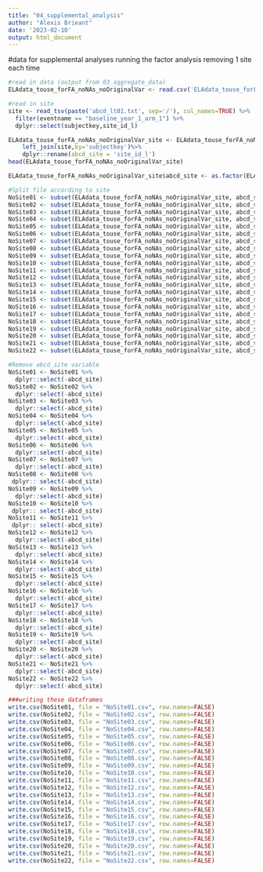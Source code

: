 ```yaml
---
title: "04_supplemental_analysis"
author: "Alexis Brieant"
date: '2023-02-10'
output: html_document
---
```


#data for supplemental analyses running the factor analysis removing 1 site each time

```r
#read in data (output from 03_aggregate_data)
ELAdata_touse_forFA_noNAs_noOriginalVar <- read.csv('ELAdata_touse_forFA_noNAs_noOriginalVar.csv')

```

```r
#read in site
site <- read_tsv(paste('abcd_lt01.txt', sep='/'), col_names=TRUE) %>%
  filter(eventname == "baseline_year_1_arm_1") %>% 
  dplyr::select(subjectkey,site_id_l)

ELAdata_touse_forFA_noNAs_noOriginalVar_site <- ELAdata_touse_forFA_noNAs_noOriginalVar %>%
    left_join(site,by='subjectkey')%>%
    dplyr::rename(abcd_site = 'site_id_l')
head(ELAdata_touse_forFA_noNAs_noOriginalVar_site)

ELAdata_touse_forFA_noNAs_noOriginalVar_site$abcd_site <- as.factor(ELAdata_touse_forFA_noNAs_noOriginalVar_site$abcd_site)
```

```r
#Split file according to site
NoSite01 <- subset(ELAdata_touse_forFA_noNAs_noOriginalVar_site, abcd_site!="site01")
NoSite02 <- subset(ELAdata_touse_forFA_noNAs_noOriginalVar_site, abcd_site!="site02")
NoSite03 <- subset(ELAdata_touse_forFA_noNAs_noOriginalVar_site, abcd_site!="site03")
NoSite04 <- subset(ELAdata_touse_forFA_noNAs_noOriginalVar_site, abcd_site!="site04")
NoSite05 <- subset(ELAdata_touse_forFA_noNAs_noOriginalVar_site, abcd_site!="site05")
NoSite06 <- subset(ELAdata_touse_forFA_noNAs_noOriginalVar_site, abcd_site!="site06")
NoSite07 <- subset(ELAdata_touse_forFA_noNAs_noOriginalVar_site, abcd_site!="site07")
NoSite08 <- subset(ELAdata_touse_forFA_noNAs_noOriginalVar_site, abcd_site!="site08")
NoSite09 <- subset(ELAdata_touse_forFA_noNAs_noOriginalVar_site, abcd_site!="site09")
NoSite10 <- subset(ELAdata_touse_forFA_noNAs_noOriginalVar_site, abcd_site!="site10")
NoSite11 <- subset(ELAdata_touse_forFA_noNAs_noOriginalVar_site, abcd_site!="site11")
NoSite12 <- subset(ELAdata_touse_forFA_noNAs_noOriginalVar_site, abcd_site!="site12")
NoSite13 <- subset(ELAdata_touse_forFA_noNAs_noOriginalVar_site, abcd_site!="site13")
NoSite14 <- subset(ELAdata_touse_forFA_noNAs_noOriginalVar_site, abcd_site!="site14")
NoSite15 <- subset(ELAdata_touse_forFA_noNAs_noOriginalVar_site, abcd_site!="site15")
NoSite16 <- subset(ELAdata_touse_forFA_noNAs_noOriginalVar_site, abcd_site!="site16")
NoSite17 <- subset(ELAdata_touse_forFA_noNAs_noOriginalVar_site, abcd_site!="site17")
NoSite18 <- subset(ELAdata_touse_forFA_noNAs_noOriginalVar_site, abcd_site!="site18")
NoSite19 <- subset(ELAdata_touse_forFA_noNAs_noOriginalVar_site, abcd_site!="site19")
NoSite20 <- subset(ELAdata_touse_forFA_noNAs_noOriginalVar_site, abcd_site!="site20")
NoSite21 <- subset(ELAdata_touse_forFA_noNAs_noOriginalVar_site, abcd_site!="site21")
NoSite22 <- subset(ELAdata_touse_forFA_noNAs_noOriginalVar_site, abcd_site!="site22")
```

```r
#Remove abcd_site variable
NoSite01 <- NoSite01 %>% 
  dplyr::select(-abcd_site)
NoSite02 <- NoSite02 %>% 
  dplyr::select(-abcd_site)
NoSite03 <- NoSite03 %>% 
  dplyr::select(-abcd_site)
NoSite04 <- NoSite04 %>% 
  dplyr::select(-abcd_site)
NoSite05 <- NoSite05 %>% 
  dplyr::select(-abcd_site)
NoSite06 <- NoSite06 %>% 
  dplyr::select(-abcd_site)
NoSite07 <- NoSite07 %>% 
  dplyr::select(-abcd_site)
NoSite08 <- NoSite08 %>% 
 dplyr:: select(-abcd_site)
NoSite09 <- NoSite09 %>% 
  dplyr::select(-abcd_site)
NoSite10 <- NoSite10 %>% 
 dplyr:: select(-abcd_site)
NoSite11 <- NoSite11 %>% 
 dplyr:: select(-abcd_site)
NoSite12 <- NoSite12 %>% 
  dplyr::select(-abcd_site)
NoSite13 <- NoSite13 %>% 
  dplyr::select(-abcd_site)
NoSite14 <- NoSite14 %>% 
  dplyr::select(-abcd_site)
NoSite15 <- NoSite15 %>% 
  dplyr::select(-abcd_site)
NoSite16 <- NoSite16 %>% 
  dplyr::select(-abcd_site)
NoSite17 <- NoSite17 %>% 
  dplyr::select(-abcd_site)
NoSite18 <- NoSite18 %>% 
  dplyr::select(-abcd_site)
NoSite19 <- NoSite19 %>% 
  dplyr::select(-abcd_site)
NoSite20 <- NoSite20 %>% 
  dplyr::select(-abcd_site)
NoSite21 <- NoSite21 %>% 
  dplyr::select(-abcd_site)
NoSite22 <- NoSite22 %>% 
  dplyr::select(-abcd_site)
```

```r
###writing these dataframes
write.csv(NoSite01, file = "NoSite01.csv", row.names=FALSE)
write.csv(NoSite02, file = "NoSite02.csv", row.names=FALSE)
write.csv(NoSite03, file = "NoSite03.csv", row.names=FALSE)
write.csv(NoSite04, file = "NoSite04.csv", row.names=FALSE)
write.csv(NoSite05, file = "NoSite05.csv", row.names=FALSE)
write.csv(NoSite06, file = "NoSite06.csv", row.names=FALSE)
write.csv(NoSite07, file = "NoSite07.csv", row.names=FALSE)
write.csv(NoSite08, file = "NoSite08.csv", row.names=FALSE)
write.csv(NoSite09, file = "NoSite09.csv", row.names=FALSE)
write.csv(NoSite10, file = "NoSite10.csv", row.names=FALSE)
write.csv(NoSite11, file = "NoSite11.csv", row.names=FALSE)
write.csv(NoSite12, file = "NoSite12.csv", row.names=FALSE)
write.csv(NoSite13, file = "NoSite13.csv", row.names=FALSE)
write.csv(NoSite14, file = "NoSite14.csv", row.names=FALSE)
write.csv(NoSite15, file = "NoSite15.csv", row.names=FALSE)
write.csv(NoSite16, file = "NoSite16.csv", row.names=FALSE)
write.csv(NoSite17, file = "NoSite17.csv", row.names=FALSE)
write.csv(NoSite18, file = "NoSite18.csv", row.names=FALSE)
write.csv(NoSite19, file = "NoSite19.csv", row.names=FALSE)
write.csv(NoSite20, file = "NoSite20.csv", row.names=FALSE)
write.csv(NoSite21, file = "NoSite21.csv", row.names=FALSE)
write.csv(NoSite22, file = "NoSite22.csv", row.names=FALSE)
```
